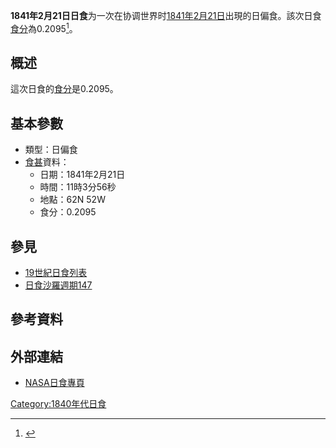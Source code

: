 {{Infobox Solar eclipse
| Year        = 1841
| Month       = 2
| Day         = 21
| Type        = 日偏食
| Image       = SE1841Feb21P.gif
| Image size  = 200px
| Image intro = 1841年2月21日日偏食路徑圖
  <!--   日食資料   -->
| Gamma       = 1.4406
| Mag         = 0.2095
| Saros       = [[日食沙羅週期147|147]]
| Saros total = 
| Saros seq   = 
  <!--     食甚     -->
| Duration    = 
| Location    = 
| Coords      = 
| Width       = 
  <!--   開始時間   -->
| Partial     = 
| Start type  = 
| Centre      = 
| Greatest    = 11:03:56
  <!--     倒數     -->
| hour        = 11
| minute      = 03
| second      = 56
| Duration_s  = 
}}
'''1841年2月21日日食'''为一次在协调世界时[[1841年|1841年]][[2月21日|2月21日]]出現的日偏食。該次日食[[食分|食分]]為0.2095<ref name="nasa_catalog_list">{{cite web |url=http://eclipse.gsfc.nasa.gov/SEcat5/SE1801-1900.html |title=Catalog of Solar Eclipses: 1801 to 1900 |language=en |publisher=[[NASA|NASA]] |accessdate=2009-07-26 |archiveurl=https://web.archive.org/web/20150112204733/http://eclipse.gsfc.nasa.gov/SEcat5/SE1801-1900.html |archivedate=2015-01-12 |deadurl=no }}</ref>。

== 概述 ==
這次日食的[[食分|食分]]是0.2095。

== 基本參數 ==
{{NoteUTC}}
* 類型：日偏食
*[[食甚|食甚]]資料：
** 日期：1841年2月21日
** 時間：11時3分56秒 
** 地點：62N 52W
** 食分：0.2095

== 參見 ==
{{日食主題}}
* [[19世紀日食列表|19世紀日食列表]]
* [[日食沙羅週期147|日食沙羅週期147]]

== 參考資料 ==
{{reflist}}

== 外部連結 ==
* [http://eclipse.gsfc.nasa.gov/solar.html NASA日食專頁]{{Wayback|url=http://eclipse.gsfc.nasa.gov/solar.html |date=20190108200537 }}{{en icon}}

{{日食}}

[[Category:1840年代日食|Category:1840年代日食]]

{{Eclipse-stub}}